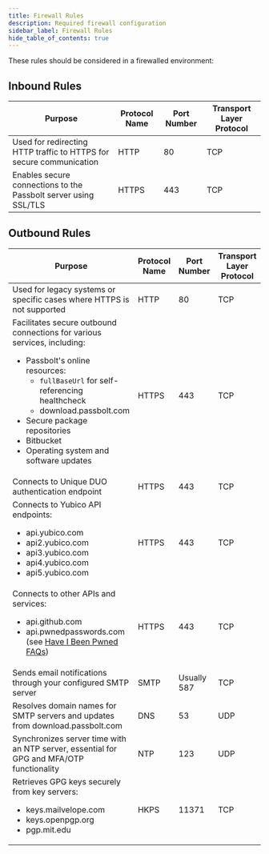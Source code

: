```yaml
---
title: Firewall Rules
description: Required firewall configuration
sidebar_label: Firewall Rules
hide_table_of_contents: true
---
```


These rules should be considered in a firewalled environment:

## Inbound Rules

| Purpose | Protocol Name | Port Number | Transport Layer Protocol |
| ------- | ------------- | ----------- | ------------------------ |
| Used for redirecting HTTP traffic to HTTPS for secure communication | HTTP | 80 | TCP |
| Enables secure connections to the Passbolt server using SSL/TLS | HTTPS | 443 | TCP |

## Outbound Rules

| Purpose | Protocol Name | Port Number | Transport Layer Protocol |
| ------- | ------------- | ----------- | ------------------------ |
| Used for legacy systems or specific cases where HTTPS is not supported | HTTP | 80 | TCP |
| Facilitates secure outbound connections for various services, including: <ul><li>Passbolt's online resources: <ul><li>`fullBaseUrl` for self-referencing healthcheck</li><li>download.passbolt.com</li></ul></li><li>Secure package repositories</li><li>Bitbucket</li><li>Operating system and software updates</li></ul> | HTTPS | 443 | TCP |
| Connects to Unique DUO authentication endpoint | HTTPS | 443 | TCP |
| Connects to Yubico API endpoints: <ul><li>api.yubico.com</li><li>api2.yubico.com</li><li>api3.yubico.com</li><li>api4.yubico.com</li><li>api5.yubico.com</li></ul> | HTTPS | 443 | TCP |
| Connects to other APIs and services: <ul><li>api.github.com</li><li>api.pwnedpasswords.com (see [Have I Been Pwned FAQs](https://haveibeenpwned.com/FAQs))</li></ul> | HTTPS | 443 | TCP |
| Sends email notifications through your configured SMTP server | SMTP | Usually 587 | TCP |
| Resolves domain names for SMTP servers and updates from download.passbolt.com | DNS | 53 | UDP |
| Synchronizes server time with an NTP server, essential for GPG and MFA/OTP functionality | NTP | 123 | UDP |
| Retrieves GPG keys securely from key servers: <ul><li>keys.mailvelope.com</li><li>keys.openpgp.org</li><li>pgp.mit.edu</li></ul> | HKPS | 11371 | TCP |

